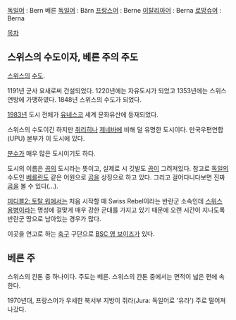 [[독일어]] : Bern
베른 [[독일어]] : Bärn 
[[프랑스어]] : Berne 
[[이탈리아어]] : Berna 
[[로망슈어]] : Berna 

[[목차]]
== 스위스의 수도이자, 베른 주의 주도 ==
[[스위스]]의 [[수도]]. 

1191년 군사 요새로써 건설되었다. 1220년에는 자유도시가 되었고 1353년에는 스위스 연방에 가맹하였다. 1848년 스위스의 수도가 되었다.

[[1983년]] 도시 전체가 [[유네스코]] 세계 문화유산에 등재되었다.

스위스의 수도이긴 하지만 [[취리히]]나 [[제네바]]에 비해 덜 유명한 도시이다. 만국우편연합(UPU) 본부가 이 도시에 있다.

[[분수]]가 매우 많은 도시이기도 하다.

도시의 이름은 [[곰]]의 도시라는 뜻이고, 실제로 시 깃발도 [[곰]]이 그려져있다. 참고로 [[독일]]의 수도인 [[베를린]]도 같은 어원으로 [[곰]]을 상징으로 하고 있다. 그리고 걸어다니다보면 진짜 [[곰]]을 볼 수 있다(...). 

[[미디블2: 토탈 워]]에서는 처음 시작할 때 Swiss Rebel이라는 반란군 소속인데 [[스위스 용병]]이라는 명성에 걸맞게 매우 강한 군대를 가지고 있기 때문에 오랜 시간이 지나도록 반란군 땅으로 남아있는 경우가 많다.

이곳을 연고로 하는 [[축구]] 구단으로 [[BSC 영 보이즈]]가 있다.

== 베른 주 ==
스위스의 칸톤 중 하나이다. 주도는 베른. 스위스의 칸톤 중에서는 면적이 넓은 편에 속한다.

1970년대, 프랑스어가 우세한 북서부 지방이 쥐라(Jura: 독일어로 '유라') 주로 떨어져 나갔다.
